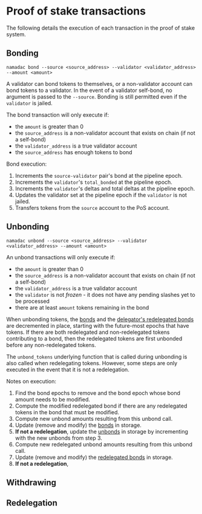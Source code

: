 # Proof of stake transactions

The following details the execution of each transaction in the proof of stake system.

## Bonding

`namadac bond --source <source_address> --validator <validator_address> --amount <amount>`

A validator can bond tokens to themselves, or a non-validator account can bond tokens to a validator. In the event of a validator self-bond, no argument is passed to the `--source`. Bonding is still permitted even if the `validator` is jailed.

The bond transaction will only execute if:
- the `amount` is greater than 0
- the `source_address` is a non-validator account that exists on chain (if not a self-bond)
- the `validator_address` is a true validator account
- the `source_address` has enough tokens to bond

Bond execution:

1. Increments the `source-validator` pair's bond at the pipeline epoch.
2. Increments the `validator`'s `total_bonded` at the pipeline epoch.
3. Increments the `validator`'s deltas and total deltas at the pipeline epoch.
4. Updates the validator set at the pipeline epoch if the `validator` is not jailed.
5. Transfers tokens from the `source` account to the PoS account.

## Unbonding

`namadac unbond --source <source_address> --validator <validator_address> --amount <amount>`

An unbond transactions will only execute if:
- the `amount` is greater than 0
- the `source_address` is a non-validator account that exists on chain (if not a self-bond)
- the `validator_address` is a true validator account
- the `validator` is not *frozen* - it does not have any pending slashes yet to be processed
- there are at least `amount` tokens remaining in the bond

When unbonding tokens, the [bonds](../storage.md#bonds) and the [delegator's redelegated bonds](../storage.mdx#delegator-redelegated-bonds) are decremented in place, starting with the future-most epochs that have tokens. If there are both redelegated and non-redelegated tokens contributing to a bond, then the redelegated tokens are first unbonded before any non-redelegated tokens.

The `unbond_tokens` underlying function that is called during unbonding is also called when redelegating tokens. However, some steps are only executed in the event that it is not a redelegation.

Notes on execution:

1. Find the bond epochs to remove and the bond epoch whose bond amount needs to be modified.
2. Compute the modified redelegated bond if there are any redelegated tokens in the bond that must be modified.
3. Compute new unbond amounts resulting from this unbond call.
4. Update (remove and modify) the [bonds](../storage.md#bonds) in storage.
5. **If not a redelegation**, update the [unbonds](../storage.md#unbonds) in storage by incrementing with the new unbonds from step 3.
6. Compute new redelegated unbond amounts resulting from this unbond call.
7. Update (remove and modify) the [redelegated bonds](../storage.md#delegator-redelegated-bonds) in storage.
8. **If not a redelegation**, 

## Withdrawing


## Redelegation

